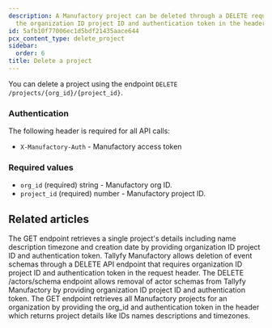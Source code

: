 ```yaml
---
description: A Manufactory project can be deleted through a DELETE request by providing
  the organization ID project ID and authentication token in the header.
id: 5afb10f77006ec1d5bdf21435aace644
pcx_content_type: delete_project
sidebar:
  order: 6
title: Delete a project
---
```


You can delete a project using the endpoint `DELETE /projects/{org_id}/{project_id}`.

### Authentication

The following header is required for all API calls:
- `X-Manufactory-Auth` - Manufactory access token

### Required values

- `org_id` (required) string - Manufactory org ID.
- `project_id` (required) number - Manufactory project ID.


## Related articles
<CardGrid>
<LinkTitleCard header="<b>Projects > Get a project</b>" href="/products/manufactory/projects/get_project/" > The GET endpoint retrieves a single project's details including name description timezone and creation date by providing organization ID project ID and authentication token. </LinkTitleCard>
<LinkTitleCard header="<b>Events > Delete events schema</b>" href="/products/manufactory/events/delete_schema/" > Tallyfy Manufactory allows deletion of event schemas through a DELETE API endpoint that requires organization ID project ID and authentication token in the request header. </LinkTitleCard>
<LinkTitleCard header="<b>Actors > Delete actors schema</b>" href="/products/manufactory/actors/delete_schema/" > The DELETE /actors/schema endpoint allows removal of actor schemas from Tallyfy Manufactory by providing organization ID project ID and authentication token. </LinkTitleCard>
<LinkTitleCard header="<b>Projects > Get all projects</b>" href="/products/manufactory/projects/get_projects/" > The GET endpoint retrieves all Manufactory projects for an organization by providing the org_id and authentication token in the header which returns project details like IDs names descriptions and timezones. </LinkTitleCard>
</CardGrid>